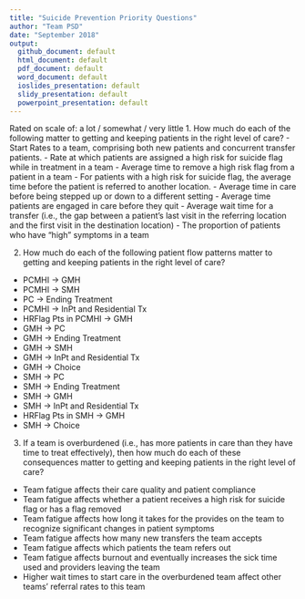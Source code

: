 ```yaml
---
title: "Suicide Prevention Priority Questions"
author: "Team PSD"
date: "September 2018"
output: 
  github_document: default
  html_document: default
  pdf_document: default
  word_document: default
  ioslides_presentation: default
  slidy_presentation: default
  powerpoint_presentation: default
---
```


Rated on scale of: a lot / somewhat / very little
1. How  much do each of the following matter to getting and keeping patients in the right level of care?
- Start Rates to a team, comprising both new patients and concurrent transfer patients.
- Rate at which patients are assigned a high risk for suicide flag   while in treatment in a team
- Average time to remove a high risk flag from a patient in a team
- For patients with a high risk for suicide flag, the average time   before the patient is referred to another location.
- Average time in care before being stepped up or down to a different   setting
- Average time patients are engaged in care before they quit
- Average wait time for a transfer (i.e., the gap between a patient’s   last visit in the referring location and the first visit in the destination   location)
- The proportion of patients who have “high” symptoms in a team

2. How much do each of the following patient flow patterns matter to getting and keeping patients in the right level of care?
- PCMHI -> GMH
- PCMHI -> SMH
- PC -> Ending Treatment
- PCMHI -> InPt and Residential Tx
- HRFlag Pts in PCMHI -> GMH
- GMH -> PC
- GMH -> Ending Treatment
- GMH -> SMH
- GMH -> InPt and Residential Tx
- GMH -> Choice
- SMH -> PC
- SMH -> Ending Treatment
- SMH -> GMH
- SMH -> InPt and Residential Tx
- HRFlag Pts in SMH -> GMH
- SMH -> Choice

3. If a team is overburdened (i.e., has more patients in care than they have time to treat effectively), then how much do each of these consequences matter to getting and keeping patients in the right level of care?

- Team fatigue affects their care quality and patient compliance
- Team fatigue affects whether a patient receives a high risk for   suicide flag or has a flag removed
- Team fatigue affects how long it takes for the provides on the team   to recognize significant changes in patient symptoms
- Team fatigue affects how many new transfers the team accepts
- Team fatigue affects which patients the team refers out
- Team fatigue affects burnout and eventually increases the sick time   used and providers leaving the team
- Higher wait times to start care in the overburdened team affect other   teams’ referral rates to this team
